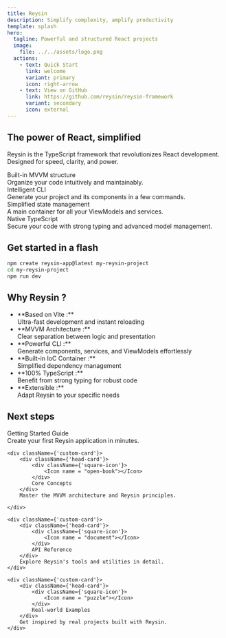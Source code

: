 ```yaml
---
title: Reysin
description: Simplify complexity, amplify productivity
template: splash
hero:
  tagline: Powerful and structured React projects
  image:
    file: ../../assets/logo.png
  actions:
    - text: Quick Start
      link: welcome
      variant: primary
      icon: right-arrow
    - text: View on GitHub
      link: https://github.com/reysin/reysin-framework
      variant: secondary
      icon: external
---
```


## The power of React, simplified

Reysin is the TypeScript framework that revolutionizes React development. Designed for speed, clarity, and power.

<CardGrid stagger>
    <div className={'custom-card'}>
        <div className={'head-card'}>
            <div className={'square-icon'}>
                <Icon name = "seti:powershell"></Icon>
            </div>
            Built-in MVVM structure
        </div>
          Organize your code intuitively and maintainably.
    </div>
    <div className={'custom-card'}>
        <div className={'head-card'}>
            <div className={'square-icon'}>
                <Icon name = "star"></Icon>
            </div>
            Intelligent CLI
        </div>
        Generate your project and its components in a few commands.
    </div>
    <div className={'custom-card'}>
        <div className={'head-card'}>
            <div className={'square-icon'}>
                <Icon name = "random"></Icon>
            </div>
            Simplified state management
        </div>
        A main container for all your ViewModels and services.
    </div>
    <div className={'custom-card'}>
    <div className={'head-card'}>
        <div className={'square-icon'}>
            <Icon name = "approve-check"></Icon>
        </div>
        Native TypeScript
    </div>
        Secure your code with strong typing and advanced model management.
</div>
</CardGrid>

## Get started in a flash

```bash
npm create reysin-app@latest my-reysin-project
cd my-reysin-project
npm run dev
```

## Why Reysin ?

- <div className={"Icon-li"}><Icon name = "seti:vue" ></Icon></div> **Based on Vite :**<br/> Ultra-fast development and instant reloading
- <div className={"Icon-li"}><Icon name = "information" ></Icon></div> **MVVM Architecture :**<br/> Clear separation between logic and presentation
- <div className={"Icon-li"}><Icon name = "seti:favicon" ></Icon></div> **Powerful CLI :**<br/> Generate components, services, and ViewModels effortlessly
- <div className={"Icon-li"}><Icon name = "puzzle" ></Icon></div> **Built-in IoC Container :**<br/> Simplified dependency management
- <div className={"Icon-li"}><Icon name = "seti:typescript" ></Icon></div> **100% TypeScript :**<br/> Benefit from strong typing for robust code
- <div className={"Icon-li"}><Icon name = "pencil" ></Icon></div> **Extensible :**<br/> Adapt Reysin to your specific needs

## Next steps

<CardGrid stagger>
    <div className={'custom-card'}>
        <div className={'head-card'}>
            <div className={'square-icon'}>
                <Icon name = "rocket"></Icon>
            </div>
            Getting Started Guide
        </div>
        Create your first Reysin application in minutes.
    </div>

    <div className={'custom-card'}>
        <div className={'head-card'}>
            <div className={'square-icon'}>
                <Icon name = "open-book"></Icon>
            </div>
            Core Concepts
        </div>
        Master the MVVM architecture and Reysin principles.

    </div>

    <div className={'custom-card'}>
        <div className={'head-card'}>
            <div className={'square-icon'}>
                <Icon name = "document"></Icon>
            </div>
            API Reference
        </div>
        Explore Reysin's tools and utilities in detail.
    </div>

    <div className={'custom-card'}>
        <div className={'head-card'}>
            <div className={'square-icon'}>
                <Icon name = "puzzle"></Icon>
            </div>
            Real-world Examples
        </div>
        Get inspired by real projects built with Reysin.
    </div>
</CardGrid>
<script src="./src/content/docs/styles/bgCards.js"></script>